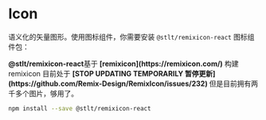 
# Icon

语义化的矢量图形。使用图标组件，你需要安装 `@stlt/remixicon-react` 图标组件包：

<Callout emoji="">
  <strong>@stlt/remixicon-react</strong>基于 <strong>[remixicon](https://remixicon.com/)</strong> 构建
</Callout>

<Callout type="warning" emoji="⚠️">
  remixicon 目前处于 <strong> [STOP UPDATING TEMPORARILY 暂停更新](https://github.com/Remix-Design/RemixIcon/issues/232) </strong> 但是目前拥有两千多个图片，够用了。
</Callout>

```bash
npm install --save @stlt/remixicon-react
```

<IconDisplay />
